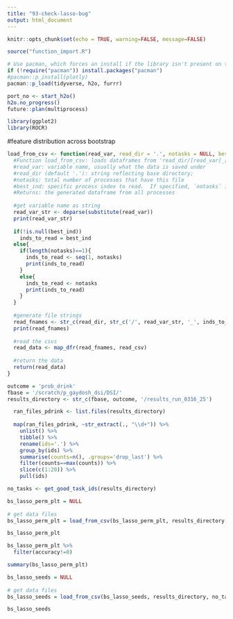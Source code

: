 ```yaml
---
title: "93-check-lasso-bug"
output: html_document
---
```


```r
knitr::opts_chunk$set(echo = TRUE, warning=FALSE, message=FALSE)
```

```r
source("function_import.R")
```

```r
# Use pacman, which forces an install if the library isn't present on the running machine
if (!require("pacman")) install.packages("pacman")
#pacman::p_install(plotly)
pacman::p_load(tidyverse, h2o, furrr)

```

```r
port_no <- start_h2o()
h2o.no_progress()
future::plan(multiprocess)
```


```r
library(ggplot2)
library(ROCR)
```



#feature distribution across bootstrap

```r
load_from_csv <- function(read_var, read_dir = '.', notasks = NULL, best_ind = NULL){
  #Function load_from_csv: loads dataframes from 'read_dir/[read_var]_[1:notasks].csv
  #read_var: variable name, usually what the data is saved under
  #read_dir (default '.'): string reflecting base directory;
  #notasks: total number of processes that have this file
  #best_ind: specific process index to read.  If specified, `notasks` is ignored.
  #Returns: the generated dataframe from all processes
  
  #get variable name as string
  read_var_str <- deparse(substitute(read_var))
  print(read_var_str)
  
  if(!is.null(best_ind))
    inds_to_read = best_ind
  else{
    if(length(notasks)==1){
      inds_to_read <- seq(1, notasks)
      print(inds_to_read)
    }
    else{
      inds_to_read <- notasks
      print(inds_to_read)
    }
  }
  
  #generate file strings
  read_fnames <- str_c(read_dir, str_c('/', read_var_str, '_', inds_to_read, '.csv'))
  print(read_fnames)
  
  #read the csvs
  read_data <- map_dfr(read_fnames, read_csv)
  
  #return the data
  return(read_data)
}

```


```r
outcome = 'prob_drink'
fbase = '/scratch/p_gaydosh_dsi/DSI/'
results_directory <- str_c(fbase, outcome, '/results_run_0316_25')
```

```r

  ran_files_pdrink <- list.files(results_directory)
  
  map(ran_files_pdrink, ~str_extract(., "\\d+")) %>%
    unlist() %>%
    tibble() %>%
    rename(ids='.') %>%
    group_by(ids) %>%
    summarise(counts=n(), .groups='drop_last') %>%
    filter(counts==max(counts)) %>%
    slice(c(1:20)) %>%
    pull(ids)
```

```r
no_tasks <- get_good_task_ids(results_directory)
```

```r

bs_lasso_perm_plt = NULL
  
# get data files
bs_lasso_perm_plt = load_from_csv(bs_lasso_perm_plt, results_directory, no_tasks)

```

```r
bs_lasso_perm_plt
```
```r
bs_lasso_perm_plt %>%
  filter(accuracy!=0)
```



```r
summary(bs_lasso_perm_plt)
```


```r

bs_lasso_seeds = NULL
  
# get data files
bs_lasso_seeds = load_from_csv(bs_lasso_seeds, results_directory, no_tasks)

```


```r
bs_lasso_seeds
```

